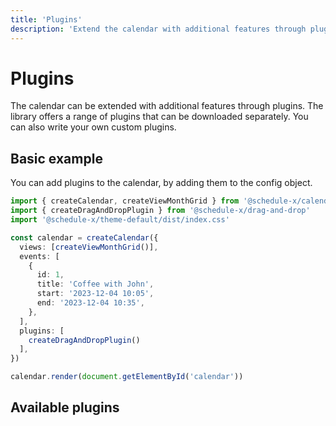 ```yaml
---
title: 'Plugins'
description: 'Extend the calendar with additional features through plugins.'
---
```


# Plugins

The calendar can be extended with additional features through plugins. The library offers a range of plugins that can be downloaded separately.
You can also write your own custom plugins.

## Basic example

You can add plugins to the calendar, by adding them to the config object.

```ts
import { createCalendar, createViewMonthGrid } from '@schedule-x/calendar'
import { createDragAndDropPlugin } from '@schedule-x/drag-and-drop'
import '@schedule-x/theme-default/dist/index.css'

const calendar = createCalendar({
  views: [createViewMonthGrid()],
  events: [
    {
      id: 1,
      title: 'Coffee with John',
      start: '2023-12-04 10:05',
      end: '2023-12-04 10:35',
    },
  ],
  plugins: [
    createDragAndDropPlugin()
  ],
})

calendar.render(document.getElementById('calendar'))
```

## Available plugins


<Cards num={2}>
  <Cards.Card
    arrow
    title="Drag and drop"
    href="/docs/calendar/plugins/drag-and-drop"
  ></Cards.Card>
  <Cards.Card
    arrow
    title="Resize"
    href="/docs/calendar/plugins/resize"
  ></Cards.Card>
</Cards>

<Cards num={2}>
  <Cards.Card
    arrow
    title="Event modal"
    href="/docs/calendar/plugins/event-modal"
  ></Cards.Card>
  <Cards.Card
    arrow
    title="Event recurrence"
    href="/docs/calendar/plugins/recurrence"
  ></Cards.Card>
</Cards>


<Cards num={2}>
  <Cards.Card
    arrow
    title="Scroll controller"
    href="/docs/calendar/plugins/scroll-controller"
  ></Cards.Card>
  <Cards.Card
    arrow
    title="Calendar controls"
    href="/docs/calendar/plugins/calendar-controls"
  ></Cards.Card>
</Cards>

<Cards num={2}>
  <Cards.Card
    arrow
    title="Current time indicator"
    href="/docs/calendar/plugins/current-time"
  ></Cards.Card>
  <Cards.Card
    arrow
    title="Events Service"
    href="/docs/calendar/plugins/events-service"
  ></Cards.Card>
</Cards>

<Cards num={2}>
  <Cards.Card
    arrow
    title="Custom plugins"
    href="/docs/calendar/plugins/custom-plugins"
  ></Cards.Card>
</Cards>







